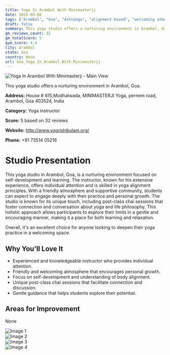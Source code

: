 ```yaml
---
title: Yoga In Arambol With Minimasterji
date: 2025-03-08
tags: ["Arambol", "Goa", "Ashtanga", "alignment-based", "welcoming atmosphere", "individual approach", "Arambol"]  
draft: false
summary: This yoga studio offers a nurturing environment in Arambol, Goa.
gm_reviews_count: 32
gm_totalScore: 5
gym_score: 4.4
city: Arambol
state: Goa
country: None
url: Goa_Yoga_In_Arambol_With_Minimasterji
---
```


<div className="aspect-[16/9] relative my-8">
  <img 
    src="https://lh5.googleusercontent.com/p/AF1QipO5Cytlq8Xmf4wo5-JqlH4Dv6hHfXslROeizTy2=w1920-h1080-k-no"
    alt="Yoga In Arambol With Minimasterji - Main View"
    className="object-cover absolute inset-0 w-full h-full rounded-lg"
  />
</div>

This yoga studio offers a nurturing environment in Arambol, Goa.

**Address:** House # 615,Modhalwada, MINIMASTERJI Yoga, pernem road, Arambol, Goa 403524, India

**Category:** Yoga instructor

**Score:** 5 based on 32 reviews

**Website:** http://www.yogrishikulam.org/

**Phone:** +91 73514 05216

# Studio Presentation

This yoga studio in Arambol, Goa, is a nurturing environment focused on self-development and learning. The instructor, known for his extensive experience, offers individual attention and is skilled in yoga alignment principles. With a friendly atmosphere and supportive community, students can expect to engage deeply with their practice and personal growth. The studio is known for its unique touch, including post-class chai sessions that foster connection and conversation about yoga and life philosophy. This holistic approach allows participants to explore their limits in a gentle and encouraging manner, making it a place for both learning and relaxation.

Overall, it's an excellent choice for anyone looking to deepen their yoga practice in a welcoming space.

## Why You'll Love It

- Experienced and knowledgeable instructor who provides individual attention.
- Friendly and welcoming atmosphere that encourages personal growth.
- Focus on self-development and understanding of body alignment.
- Unique post-class chai sessions that facilitate connection and discussion.
- Gentle guidance that helps students explore their potential.

## Areas for Improvement

None

<div className="grid grid-cols-1 xl:grid-cols-2 gap-4 my-8">
<div className="aspect-[4/3] relative"><img src="https://lh3.googleusercontent.com/p/AF1QipN5MCf1bDoiVsAxWsT-ibsKdjbypy2N8V4Xg3Nx=w1920-h1080-k-no" alt="Image 1" className="object-cover absolute inset-0 w-full h-full rounded-lg" /></div>
<div className="aspect-[4/3] relative"><img src="https://lh5.googleusercontent.com/p/AF1QipMIubUeaR3X9Vk1L1gfuSEUDAyEDgqZV-TFtwt7=w1920-h1080-k-no" alt="Image 2" className="object-cover absolute inset-0 w-full h-full rounded-lg" /></div>
<div className="aspect-[4/3] relative"><img src="https://lh5.googleusercontent.com/p/AF1QipMTrodQVIHWiYvRMEguFdaMFPT8dk97aoqwBMp8=w1920-h1080-k-no" alt="Image 3" className="object-cover absolute inset-0 w-full h-full rounded-lg" /></div>
<div className="aspect-[4/3] relative"><img src="https://lh5.googleusercontent.com/p/AF1QipMzu_Qxorj_EakCntH8nWwiDkg9MV7rBbDDb3Rf=w1920-h1080-k-no" alt="Image 4" className="object-cover absolute inset-0 w-full h-full rounded-lg" /></div>
</div>